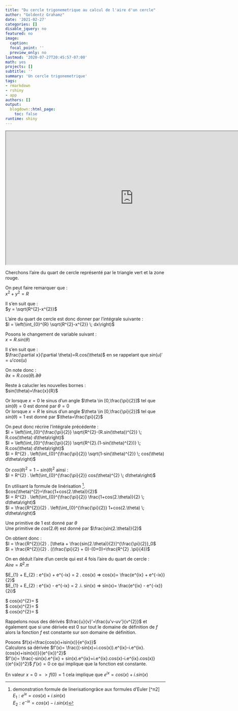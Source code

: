 ```yaml
---
title: "Du cercle trigonemetrique au calcul de l'aire d'un cercle"
author: "Goldentz Grahamz"
date: '2021-02-27'
categories: []
disable_jquery: no
featured: no
image:
  caption: 
  focal_point: ''
  preview_only: no
lastmod: '2020-07-27T20:45:57-07:00'
math: yes
projects: []
subtitle: ''
summary: 'Un cercle trigonemetrique'
tags:
- rmarkdown
- rshiny
- app
authors: []
output:
  blogdown::html_page:
    toc: false
runtime: shiny
---
```

<iframe width="800" height="420"
  src="https://quentin-gollentz.shinyapps.io/cercleTrigonemetrique/?_ga=2.244401350.2109755109.1614429842-1989212960.1613151693">
</iframe>

Cherchons l'aire du quart de cercle représenté par le triangle vert et la zone rouge.  
    
On peut faire remarquer que :  
$x^{2} + y^{2} = R$  
      
Il s'en suit que :  
$y = \sqrt{R^{2}-x^{2}}$  

L'aire du quart de cercle est donc donner par l'intégrale suivante :  
$I = \left(\int_{0}^{R}  \sqrt{R^{2}-x^{2}} \; dx\right)$  
  
Posons le changement de variable suivant :  
$x=R . sin(\theta)$  
  
Il s'en suit que :  
$\frac{\partial x}{\partial \theta}=R.cos(\theta)$ en se rappelant que $sin(u)'=u'cos(u)$  
  
On note donc :   
$\partial x=R.cos(\theta).\partial  \theta$  
  
Reste à calucler les nouvelles bornes :  
$sin(\theta)=\frac{x}{R}$  
      
Or lorsque $x=0$ le sinus d'un angle $\theta \in [0,\frac{\pi}{2}]$  tel que $sin(\theta)=0$ est donné par $\theta=0$  
Or lorsque $x=R$ le sinus d'un angle $\theta \in [0,\frac{\pi}{2}]$  tel que $sin(\theta)=1$ est donné par $\theta=\frac{\pi}{2}$  
  
On peut donc récrire l'intégrale précédente :  
$I = \left(\int_{0}^{\frac{\pi}{2}}  \sqrt{R^{2}-(R.sin(\theta))^{2}} \; R.cos(\theta) d\theta\right)$   
$I = \left(\int_{0}^{\frac{\pi}{2}}  \sqrt{R^{2}.(1-sin(\theta)^{2})} \; R.cos(\theta) d\theta\right)$   
$I = R^{2} . \left(\int_{0}^{\frac{\pi}{2}}  \sqrt{1-sin(\theta)^{2}} \; cos(\theta) d\theta\right)$  
         
Or $cos(\theta)^{2}=1-sin(\theta)^{2}$ ainsi :  
$I = R^{2} . \left(\int_{0}^{\frac{\pi}{2}}  cos(\theta)^{2} \;  d\theta\right)$  
  
En utilisant la formule de linérisation [^n1].  
$cos(\theta)^{2}=\frac{1+cos(2.\theta)}{2}$  
$I = R^{2} . \left(\int_{0}^{\frac{\pi}{2}}  \frac{1+cos(2.\theta)}{2} \;  d\theta\right)$  
$I = \frac{R^{2}}{2} . \left(\int_{0}^{\frac{\pi}{2}}  1+cos(2.\theta) \;  d\theta\right)$  
  
Une primitive de 1 est donné par $\theta$  
Une primitive de $cos(2.\theta)$ est donné par $\frac{sin(2.\theta)}{2}$  
  
On obtient donc :  
$I = \frac{R^{2}}{2} . [\theta + \frac{sin(2.\theta)}{2}]^{\frac{\pi}{2}}_0$  
$I = \frac{R^{2}}{2} . ((\frac{\pi}{2} + 0)-(0+0)=\frac{R^{2} .\pi}{4})$  
   
On en déduit l'aire d'un cercle qui est 4 fois l'aire du quart de cercle :   
$Aire  = R^{2} .\pi$  

[^n1]: demonstration formule de linerisationgrâce aux formules d'Euler [^n2]  
$E_{1} : e^{ix}=cos(x)+i.sin(x)$  
$E_{2} : e^{-ix}=cos(x)-i.sin(x)$ 
    
$E_{1} + E_{2} : e^{ix} + e^{-ix} = 2 . cos(x) => cos(x)= \frac{e^{ix} + e^{-ix}}{2}$    
$E_{1} + E_{2} : e^{ix} - e^{-ix} = 2 .i. sin(x) => sin(x)= \frac{e^{ix} - e^{-ix}}{2i}$    
    
$ cos(x)^{2}= \frac{(e^{ix} + e^{-ix})^{2}}{4}$    
$ cos(x)^{2}= \frac{(e^{ix} + e^{-ix})^{2}}{4}$      
$ cos(x)^{2}= \frac{cos(2x)+1}{2}$    

[^n2]: demonstration des formules d'Euler   

Rappelons nous des dérivés $\frac{u}{v}'=\frac{u'v-uv'}{v^{2}}$ et également que si une dérivée est 0 sur tout le domaine de définition de $f$ alors la fonction $f$ est constante sur son domaine de définition.  
  
Posons $f(x)=\frac{cos(x)+isin(x)}{e^{ix}}$  
Calculons sa dérivée $f'(x)= \frac{(-sin(x)+i.cos(x)).e^{ix}-i.e^{ix}.(cos(x)+isin(x))}{(e^{ix})^2}$  
$f'(x)= \frac{-sin(x).e^{ix} + sin(x).e^{ix}+i.e^{ix}.cos(x)-i.e^{ix}.cos(x)}{(e^{ix})^2}$ 
$f'(x)= 0$ ce qui implique que la fonction est constante.  

En valeur $x=0 => f(0)=1$ cela implique que $e^{ix}=cos(x)+i.sin(x)$